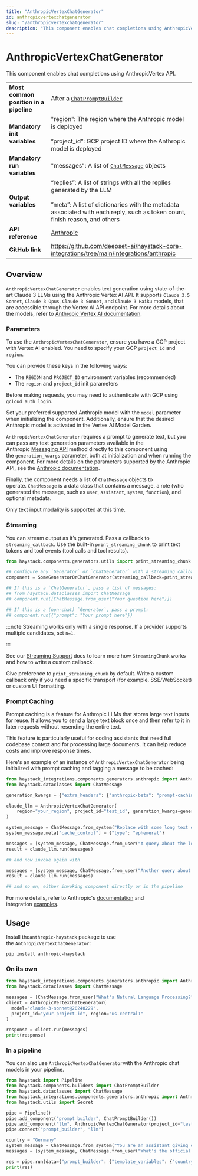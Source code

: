 ```yaml
---
title: "AnthropicVertexChatGenerator"
id: anthropicvertexchatgenerator
slug: "/anthropicvertexchatgenerator"
description: "This component enables chat completions using AnthropicVertex API."
---
```


# AnthropicVertexChatGenerator

This component enables chat completions using AnthropicVertex API.

|  |  |
| --- | --- |
| **Most common position in a pipeline** | After a [`ChatPromptBuilder`](../builders/chatpromptbuilder.mdx) |
| **Mandatory init variables** | "region": The region where the Anthropic model is deployed  <br /> <br />”project_id”: GCP project ID where the Anthropic model is deployed |
| **Mandatory run variables** | "messages": A list of [`ChatMessage`](../../concepts/data-classes/chatmessage.mdx)   objects |
| **Output variables** | “replies”: A list of strings with all the replies generated by the LLM  <br /> <br />”meta”: A list of dictionaries with the metadata associated with each reply, such as token count, finish reason, and others |
| **API reference** | [Anthropic](/reference/integrations-anthropic) |
| **GitHub link** | https://github.com/deepset-ai/haystack-core-integrations/tree/main/integrations/anthropic |

## Overview

`AnthropicVertexChatGenerator` enables text generation using state-of-the-art Claude 3 LLMs using the Anthropic Vertex AI API.
It supports   `Claude 3.5 Sonnet`, `Claude 3 Opus`, `Claude 3 Sonnet`, and `Claude 3 Haiku` models, that are accessible through the Vertex AI API endpoint. For more details about the models, refer to [Anthropic Vertex AI documentation](https://docs.anthropic.com/en/api/claude-on-vertex-ai).

### Parameters

To use the `AnthropicVertexChatGenerator`, ensure you have a GCP project with Vertex AI enabled. You need to specify your GCP `project_id` and `region`.

You can provide these keys in the following ways:

- The `REGION` and `PROJECT_ID` environment variables (recommended)
- The `region` and `project_id` init parameters

Before making requests, you may need to authenticate with GCP using `gcloud auth login`.

Set your preferred supported Anthropic model with the `model` parameter when initializing the component. Additionally, ensure that the desired Anthropic model is activated in the Vertex AI Model Garden.

`AnthropicVertexChatGenerator` requires a prompt to generate text, but you can pass any text generation parameters available in the Anthropic [Messaging API](https://docs.anthropic.com/en/api/messages) method directly to this component using the `generation_kwargs` parameter, both at initialization and when running the component. For more details on the parameters supported by the Anthropic API, see the [Anthropic documentation](https://docs.anthropic.com/).

Finally, the component needs a list of `ChatMessage` objects to operate. `ChatMessage` is a data class that contains a message, a role (who generated the message, such as `user`, `assistant`, `system`, `function`), and optional metadata.

Only text input modality is supported at this time.

### Streaming

You can stream output as it’s generated. Pass a callback to `streaming_callback`. Use the built-in `print_streaming_chunk` to print text tokens and tool events (tool calls and tool results).

```python
from haystack.components.generators.utils import print_streaming_chunk

## Configure any `Generator` or `ChatGenerator` with a streaming callback
component = SomeGeneratorOrChatGenerator(streaming_callback=print_streaming_chunk)

## If this is a `ChatGenerator`, pass a list of messages:
## from haystack.dataclasses import ChatMessage
## component.run([ChatMessage.from_user("Your question here")])

## If this is a (non-chat) `Generator`, pass a prompt:
## component.run({"prompt": "Your prompt here"})
```

:::note
Streaming works only with a single response. If a provider supports multiple candidates, set `n=1`.

:::

See our [Streaming Support](guides-to-generators/choosing-the-right-generator.mdx#streaming-support) docs to learn more how `StreamingChunk` works and how to write a custom callback.

Give preference to `print_streaming_chunk` by default. Write a custom callback only if you need a specific transport (for example, SSE/WebSocket) or custom UI formatting.

### Prompt Caching

Prompt caching is a feature for Anthropic LLMs that stores large text inputs for reuse. It allows you to send a large text block once and then refer to it in later requests without resending the entire text.

This feature is particularly useful for coding assistants that need full codebase context and for processing large documents. It can help reduce costs and improve response times.

Here's an example of an instance of `AnthropicVertexChatGenerator` being initialized with prompt caching and tagging a message to be cached:

```python
from haystack_integrations.components.generators.anthropic import AnthropicVertexChatGenerator
from haystack.dataclasses import ChatMessage

generation_kwargs = {"extra_headers": {"anthropic-beta": "prompt-caching-2024-07-31"}}

claude_llm = AnthropicVertexChatGenerator(
    region="your_region", project_id="test_id", generation_kwargs=generation_kwargs
)

system_message = ChatMessage.from_system("Replace with some long text documents, code or instructions")
system_message.meta["cache_control"] = {"type": "ephemeral"}

messages = [system_message, ChatMessage.from_user("A query about the long text for example")]
result = claude_llm.run(messages)

## and now invoke again with

messages = [system_message, ChatMessage.from_user("Another query about the long text etc")]
result = claude_llm.run(messages)

## and so on, either invoking component directly or in the pipeline
```

For more details, refer to Anthropic's [documentation](https://docs.anthropic.com/en/docs/build-with-claude/prompt-caching) and integration [examples](https://github.com/deepset-ai/haystack-core-integrations/tree/main/integrations/anthropic/example).

## Usage

Install the`anthropic-haystack` package to use the `AnthropicVertexChatGenerator`:

```shell
pip install anthropic-haystack
```

### On its own

```python
from haystack_integrations.components.generators.anthropic import AnthropicVertexChatGenerator
from haystack.dataclasses import ChatMessage

messages = [ChatMessage.from_user("What's Natural Language Processing?")]
client = AnthropicVertexChatGenerator(
  model="claude-3-sonnet@20240229",
  project_id="your-project-id", region="us-central1"
)

response = client.run(messages)
print(response)
```

### In a pipeline

You can also use `AnthropicVertexChatGenerator`with the Anthropic chat models in your pipeline.

```python
from haystack import Pipeline
from haystack.components.builders import ChatPromptBuilder
from haystack.dataclasses import ChatMessage
from haystack_integrations.components.generators.anthropic import AnthropicVertexChatGenerator
from haystack.utils import Secret

pipe = Pipeline()
pipe.add_component("prompt_builder", ChatPromptBuilder())
pipe.add_component("llm", AnthropicVertexChatGenerator(project_id="test_id", region="us-central1"))
pipe.connect("prompt_builder", "llm")

country = "Germany"
system_message = ChatMessage.from_system("You are an assistant giving out valuable information to language learners.")
messages = [system_message, ChatMessage.from_user("What's the official language of {{ country }}?")]

res = pipe.run(data={"prompt_builder": {"template_variables": {"country": country}, "template": messages}})
print(res)

```
